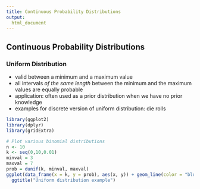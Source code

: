 ```yaml
---  
title: Continuous Probability Distributions
output: 
  html_document
---
```

  
## Continuous Probability Distributions


### Uniform Distribution

* valid between a minimum and a maximum value
* all intervals _of the same length_ between the minimum and the maximum values are equally probable
* application: often used as a prior distribution when we have no prior knowledge
* examples for discrete version of uniform distribution: die rolls

```r
library(ggplot2)
library(dplyr)
library(gridExtra)

# Plot various binomial distributions
n <- 10
k <- seq(0,10,0.01)
minval = 3
maxval = 7
prob = dunif(k, minval, maxval)
ggplot(data_frame(x = k, y = prob), aes(x, y)) + geom_line(color = "blue") + ylab("p = uniform(3,7)") +
  ggtitle("Uniform distribution example")
```